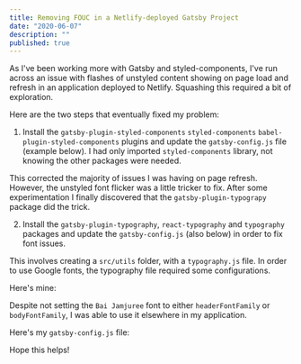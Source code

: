 ```yaml
---
title: Removing FOUC in a Netlify-deployed Gatsby Project
date: "2020-06-07"
description: ""
published: true
---
```


As I've been working more with Gatsby and styled-components, I've run across an issue with flashes of unstyled content showing on page load and refresh in an application deployed to Netlify. Squashing this required a bit of exploration.

Here are the two steps that eventually fixed my problem:

1. Install the `gatsby-plugin-styled-components` `styled-components` `babel-plugin-styled-components` plugins and update the `gatsby-config.js` file (example below). I had only imported `styled-components` library, not knowing the other packages were needed.

This corrected the majority of issues I was having on page refresh. However, the unstyled font flicker was a little tricker to fix. After some experimentation I finally discovered that the `gatsby-plugin-typograpy` package did the trick.

2. Install the `gatsby-plugin-typography`, `react-typography` and `typography` packages and update the `gatsby-config.js` (also below) in order to fix font issues.

This involves creating a `src/utils` folder, with a `typography.js` file. In order to use Google fonts, the typography file required some configurations.

Here's mine:


<Gist id="d90e9831710cd398b3c1d251dea9761a" file="typography.js"></Gist>

Despite not setting the `Bai Jamjuree` font to either `headerFontFamily` or `bodyFontFamily`, I was able to use it elsewhere in my application.

Here's my `gatsby-config.js` file:

<Gist id="6e1e0a62f0c4b37b25424e9f0160ee30" file="gatsby-config.js"></Gist>


Hope this helps!
